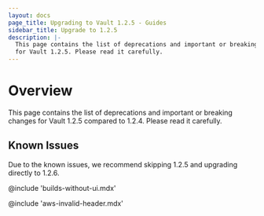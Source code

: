 ```yaml
---
layout: docs
page_title: Upgrading to Vault 1.2.5 - Guides
sidebar_title: Upgrade to 1.2.5
description: |-
  This page contains the list of deprecations and important or breaking changes
  for Vault 1.2.5. Please read it carefully.
---
```


# Overview

This page contains the list of deprecations and important or breaking changes
for Vault 1.2.5 compared to 1.2.4. Please read it carefully.

## Known Issues

Due to the known issues, we recommend skipping 1.2.5 and upgrading directly to 1.2.6.

@include 'builds-without-ui.mdx'

@include 'aws-invalid-header.mdx'
